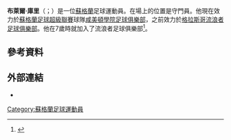 '''布萊爾·庫里'''（{{lang-en|Blair Currie}}；{{bd|1994年|2月19日}}）是一位[[蘇格蘭|蘇格蘭]]足球運動員。在場上的位置是守門員。他現在效力於[[蘇格蘭足球超級聯賽|蘇格蘭足球超級聯賽]]球隊[[咸美頓學院足球俱樂部|咸美頓學院足球俱樂部]]，之前效力於[[格拉斯哥流浪者足球俱樂部|格拉斯哥流浪者足球俱樂部]]。他在7歲時就加入了流浪者足球俱樂部<ref name="Rangers">{{cite web | url=http://www.rangers.co.uk/reserves-and-under-19s-profile/article/2494498 | title=Blair Currie profile | publisher=[[流浪者足球俱樂部|Rangers F.C.]] | accessdate=10 April 2012 | deadurl=yes | archiveurl=https://web.archive.org/web/20120522043405/http://www.rangers.co.uk/reserves-and-under-19s-profile/article/2494498 | archivedate=2012年5月22日 }}</ref>。

==參考資料==
{{Reflist}}

==外部連結==
*{{soccerbase|64893}}

{{DEFAULTSORT:Currie, Blair}}
[[Category:蘇格蘭足球運動員|Category:蘇格蘭足球運動員]]